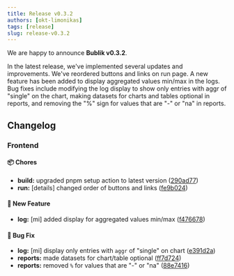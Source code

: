 ```yaml
---
title: Release v0.3.2
authors: [okt-limonikas]
tags: [release]
slug: release-v0.3.2
---
```


We are happy to announce **Bublik v0.3.2**.

<!--truncate-->

In the latest release, we've implemented several updates and improvements. We've reordered buttons and links on run page. A new feature has been added to display aggregated values min/max in the logs. Bug fixes include modifying the log display to show only entries with aggr of "single" on the chart, making datasets for charts and tables optional in reports, and removing the "%" sign for values that are "-" or "na" in reports.

## Changelog

### Frontend

#### 📦 Chores

- **build:** upgraded pnpm setup action to latest version ([290ad77](https://github.com/ts-factory/bublik-ui/commit/290ad7757b9f588412c24138a45fd2d38d695ae0))
- **run:** [details] changed order of buttons and links ([fe9b024](https://github.com/ts-factory/bublik-ui/commit/fe9b0244ccf323f1278fac908e7bbe11f0724553))

#### 🚀 New Feature

- **log:** [mi] added display for aggregated values min/max ([f476678](https://github.com/ts-factory/bublik-ui/commit/f476678ca34370d6a39e2b84f099e84eb22fb138))

#### 🐛 Bug Fix

- **log:** [mi] display only entries with `aggr` of "single" on chart ([e391d2a](https://github.com/ts-factory/bublik-ui/commit/e391d2aa6a78dfed7139e6d48783641eb8b6be84))
- **reports:** made datasets for chart/table optional ([ff7d724](https://github.com/ts-factory/bublik-ui/commit/ff7d724b37885c0f1fe00c2026c7dccf2f302027))
- **reports:** removed `%` for values that are "-" or "na" ([88e7416](https://github.com/ts-factory/bublik-ui/commit/88e74167b337f2518bab036c2a0882d5cb9a9318))
